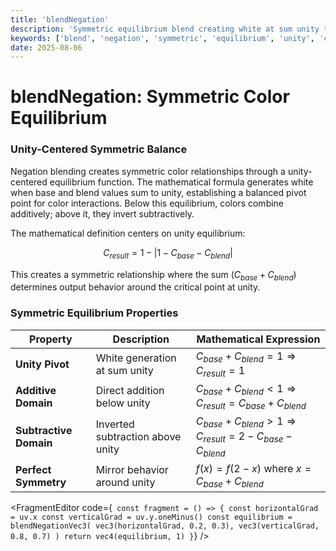 ```yaml
---
title: 'blendNegation'
description: 'Symmetric equilibrium blend creating white at sum unity through complementary negation'
keywords: ['blend', 'negation', 'symmetric', 'equilibrium', 'unity', 'complementary']
date: 2025-08-06
---
```



# blendNegation: Symmetric Color Equilibrium

### Unity-Centered Symmetric Balance

Negation blending creates symmetric color relationships through a unity-centered equilibrium function. The mathematical formula generates white when base and blend values sum to unity, establishing a balanced pivot point for color interactions. Below this equilibrium, colors combine additively; above it, they invert subtractively.

The mathematical definition centers on unity equilibrium:

$$
C_{result} = 1 - |1 - C_{base} - C_{blend}|
$$

This creates a symmetric relationship where the sum $(C_{base} + C_{blend})$ determines output behavior around the critical point at unity.

### Symmetric Equilibrium Properties

| Property               | Description                      | Mathematical Expression                                                      |
| ---------------------- | -------------------------------- | ---------------------------------------------------------------------------- |
| **Unity Pivot**        | White generation at sum unity    | $C_{base} + C_{blend} = 1 \Rightarrow C_{result} = 1$                        |
| **Additive Domain**    | Direct addition below unity      | $C_{base} + C_{blend} < 1 \Rightarrow C_{result} = C_{base} + C_{blend}$     |
| **Subtractive Domain** | Inverted subtraction above unity | $C_{base} + C_{blend} > 1 \Rightarrow C_{result} = 2 - C_{base} - C_{blend}$ |
| **Perfect Symmetry**   | Mirror behavior around unity     | $f(x) = f(2-x)$ where $x = C_{base} + C_{blend}$                             |

<FragmentEditor
        code={`
const fragment = () => {
        const horizontalGrad = uv.x
        const verticalGrad = uv.y.oneMinus()
        const equilibrium = blendNegationVec3(
                vec3(horizontalGrad, 0.2, 0.3),
                vec3(verticalGrad, 0.8, 0.7)
        )
        return vec4(equilibrium, 1)
}`}
/>
